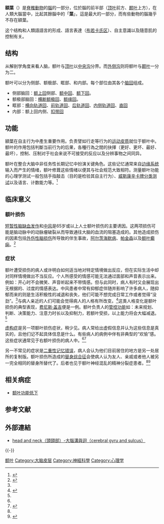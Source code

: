 {{medical}}
{{Infobox brain
| Name            = 额叶
| Latin           = lobus frontalis
| Image           = LobesCaptsLateral.png
| Caption         = 大脑主要裂以及叶的侧面图(额叶为浅绿色)
| Image2          = Gray729.png
| IsPartOf        = [[大脑|大脑]]
| Components      =
| Artery          = [[大脑前动脉|大脑前动脉]] <br/> [[大脑中动脉|大脑中动脉]]
| Vein            =
| Acronym         = FL
| System          =
| Function        = 
| Location        = 
}}
'''額葉'''（{{lang|en|'''Frontal Lobe'''}}）是[[脊椎動物|脊椎動物]]的[[腦|腦]]的一部分，位於腦的前半部（[[顶叶|顶叶]]前方、[[颞叶|颞叶]]上方），在人類大腦當中，比起其餘腦中的「'''葉'''」，這是最大的一部分，而有些動物的腦幾乎不存在額葉。

这个结构和人類語語言的形成、語言表達（[[布若卡氏区|布若卡氏区]]）、自主意識以及隨意肌的控制有关。
== 结构 ==
从解剖学角度来看人脑，额叶与[[顶叶|顶叶]]以[[中央沟|中央沟]]分界。而[[外侧沟|外侧沟]]则将额叶与[[颞叶|颞叶]]一分为二。

额叶可以分为侧部、额极部、眶部、和内部。每个部位由其各个[[脑回|脑回]]组成。
*侧部脑回：[[额上回|额上回]]侧部、[[额中回|额中回]]、[[额下回|额下回]]。
*额极部脑回：[[横断额极回|横断额极回]]、[[额缘回|额缘回]]。
*眶部：[[横向轨道回|横向轨道回]]、[[前轨道回|前轨道回]]、[[后轨道回|后轨道回]]、[[内侧轨道回|内侧轨道回]]、[[直回|直回]]
*内部：额上回内侧、[[扣带回|扣带回]]

== 功能 ==
額葉在自主行为中產生重要作用。负责譬如行走等行为的[[运动皮质|运动皮质]]就位于额叶中。额叶的作用包括判斷当前行为的后果，各種行為之間的抉擇（更好、更坏、最好、最坏），控制、压制对于社会来说不可接受的反应以及分辨事物之间同异。

额叶在整合大脑中非任务性长期记忆中扮演关键角色。这些记忆通常来自[[边缘系统|边缘系统]]输入而产生的情绪，额叶修葺这些情绪以便其与社会规范大致相符。测量额叶功能的心理学测试一般包括手指敲击（目的是检验其自主行为）、[[威斯康辛卡牌分类测试|威斯康辛卡牌分类测试]]以及语言、计数能力等。<ref>{{cite journal |vauthors=Kimberg DY, Farah MJ |title=A unified account of cognitive impairments following frontal lobe damage: the role of working memory in complex, organized behavior |journal=Journal of Experimental Psychology. General |volume=122 |issue=4 |pages=411–28 |date=December 1993 |pmid=8263463 |url=http://content.apa.org/journals/xge/122/4/411 |doi=10.1037/0096-3445.122.4.411 |access-date=2018-07-02 |archive-date=2020-05-02 |archive-url=https://web.archive.org/web/20200502130159/http://content.apa.org/journals/xge/122/4/411 |dead-url=no }}</ref>

== 临床意义 ==
=== 额叶损伤 ===
[[短暂性脑缺血发作|短暂性脑缺血发作]]和[[中風|中风]]是65岁或以上人士额叶损伤的主要诱因。这两项损伤可能是脑动脉中的动脉瘤破裂从而导致通往大脑的血流的阻塞造成的。其他造成损伤的因素包括[[外伤性脑损伤|外伤性脑损伤]]所导致的伴生事故，[[阿茲海默症|阿尔茨海默病]]、[[帕金森氏症|帕金森]]以及[[额叶癫痫|额叶癫痫]]。<ref name="Stuss">{{cite journal |vauthors=Stuss DT, Gow CA, Hetherington CR |title='No longer Gage': frontal lobe dysfunction and emotional changes |url=https://archive.org/details/sim_journal-of-consulting-and-clinical-psychology_1992-06_60_3/page/349 |journal=Journal of Consulting and Clinical Psychology |volume=60 |issue=3 |pages=349–59 |date=June 1992  |pmid=1619089 |doi=10.1037/0022-006X.60.3.349}}</ref>
=== 症状 ===
额叶遭受损伤的病人或许明白如何适当地对特定情境做出反应，但在实际生活中却对同样情境做出不当反应。个人所感受的情感可能无法通过面部和声音表示出来。例如：开心时不会微笑、声音听起来不带情感。但与此同时，病人有时又会展现出无根据的、过度的情感表达。中风患者中常有抑郁症伴随并影响了许多病人，随抑郁而来的则是生活积极性的减退和丧失，他们可能不想完成日常工作或者觉得“没劲”。<ref name="Stuss" />与病人亲近的人们可能会觉得病人的人格有所改变。<ref>{{cite journal |vauthors=Rowe AD, Bullock PR, Polkey CE, Morris RG |title='Theory of mind' impairments and their relationship to executive functioning following frontal lobe excisions |journal=Brain |volume=124 |issue=Pt 3 |pages=600–16 |date=March 2001 |pmid=11222459 |url=http://brain.oxfordjournals.org/cgi/pmidlookup?view=long&pmid=11222459 |doi=10.1093/brain/124.3.600 |access-date=2018-07-02 |archive-date=2014-07-15 |archive-url=https://archive.is/20140715105018/http://brain.oxfordjournals.org/cgi/pmidlookup?view=long&pmid=11222459 |dead-url=yes }}</ref>这类人格变化是额叶损伤的典型表现，[[費尼斯·蓋吉|费尼斯·盖吉]]便是一例。额叶负责人的[[管控功能|管控功能]]如：未来规划、判断、决策能力、注意力时长以及抑制力，若额叶受损，以上能力将会大幅减退。<ref name="Stuss" />

[[虚构症|虚构症]]是另一项额叶损伤症状，稍少见。病人常给出虚假信息并认为这些信息是真实的，且他们记不起具体信息是什么。有些病人的病例中伴有非典型的“欢愉”感。这些症状通常见于右额叶损伤的病人中。<ref name="Stuss" /><ref>{{cite journal |vauthors=Robinson RG, Kubos KL, Starr LB, Rao K, Price TR |title=Mood disorders in stroke patients. Importance of location of lesion |journal=Brain |volume=107 |issue=1 |pages=81–93 |date=March 1984 |pmid=6697163 |url=http://brain.oxfordjournals.org/cgi/pmidlookup?view=long&pmid=6697163 |doi=10.1093/brain/107.1.81 |access-date=2018-07-02 |archive-date=2014-07-15 |archive-url=https://archive.is/20140715105009/http://brain.oxfordjournals.org/cgi/pmidlookup?view=long&pmid=6697163 |dead-url=yes }}</ref>

另一不常见的症状是[[二重性记忆错误|二重性记忆错误]]，病人会认为他们目前居住的地方是另一处居所的复制版。额叶损伤所造成的[[替身综合征|替身综合征]]会使病人认为友人、亲戚或者他人被另一完全相同的替身所替代了。后者也见于额叶神经混乱的精神分裂症患者。<ref name="Stuss" /><ref>{{cite journal |last1=Durani |first1=Shiban K. |last2=Ford |first2=Rodney |last3=Sajjad |first3=S. H. |date=September 1991 |title=Capgras syndrome associated with a frontal lobe tumour |journal=Irish Journal of Psychological Medicine |volume=8 |issue=2 |pages=135–6 |doi=10.1017/S0790966700015093}}</ref>
== 相关病症 ==
* [[额叶功能低下|额叶功能低下]]

== 参考文献 ==
{{Reflist}}

== 外部連結 ==
*[http://smallcollation.blogspot.com/2013/03/head-and-neck-cerebral-gyru-and-sulcus.html head and neck（頭頸部）-大腦溝與迴（cerebral gyru and sulcus）] {{Wayback|url=http://smallcollation.blogspot.com/2013/03/head-and-neck-cerebral-gyru-and-sulcus.html |date=20130803093100 }}

{{-}}
{{端脑}}

{{Authority control}}

[[Category:额叶|]]
[[Category:大脑皮层|Category:大脑皮层]]
[[Category:神經科學|Category:神經科學]]
[[Category:心理学|Category:心理学]]